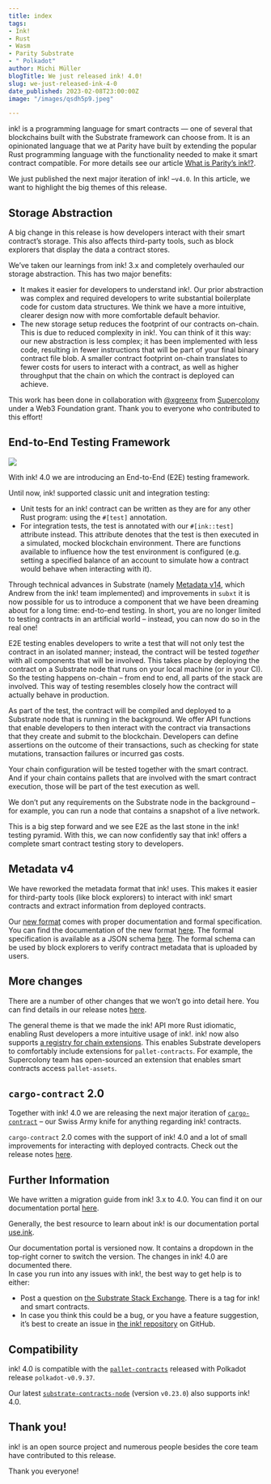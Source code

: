 ```yaml
---
title: index
tags:
- Ink!
- Rust
- Wasm
- Parity Substrate
- " Polkadot"
author: Michi Müller
blogTitle: We just released ink! 4.0!
slug: we-just-released-ink-4-0
date_published: 2023-02-08T23:00:00Z
image: "/images/qsdh5p9.jpeg"

---
```

ink! is a programming language for smart contracts — one of several that blockchains built with the Substrate framework can choose from. It is an opinionated language that we at Parity have built by extending the popular Rust programming language with the functionality needed to make it smart contract compatible. For more details see our article [What is Parity’s ink!?](https://www.parity.io/blog/what-is-paritys-ink).

We just published the next major iteration of ink! –`v4.0`. In this article, we want to highlight the big themes of this release.

## Storage Abstraction

A big change in this release is how developers interact with their smart contract’s storage. This also affects third-party tools, such as block explorers that display the data a contract stores.

We’ve taken our learnings from ink! 3.x and completely overhauled our storage abstraction. This has two major benefits:

* It makes it easier for developers to understand ink!. Our prior abstraction was complex and required developers to write substantial boilerplate code for custom data structures. We think we have a more intuitive, clearer design now with more comfortable default behavior.
* The new storage setup reduces the footprint of our contracts on-chain. This is due to reduced complexity in ink!. You can think of it this way: our new abstraction is less complex; it has been implemented with less code, resulting in fewer instructions that will be part of your final binary contract file blob. A smaller contract footprint on-chain translates to fewer costs for users to interact with a contract, as well as higher throughput that the chain on which the contract is deployed can achieve.

This work has been done in collaboration with [@xgreenx](https://github.com/xgreenx) from [Supercolony](https://github.com/Supercolony-net) under a Web3 Foundation grant. Thank you to everyone who contributed to this effort!

## End-to-End Testing Framework

![](https://i.imgur.com/IsKkgJ6.png)

With ink! 4.0 we are introducing an End-to-End (E2E) testing framework.

Until now, ink! supported classic unit and integration testing:

* Unit tests for an ink! contract can be written as they are for any other Rust program: using the `#[test]` annotation.
* For integration tests, the test is annotated with our `#[ink::test]` attribute instead. This attribute denotes that the test is then executed in a simulated, mocked blockchain environment. There are functions available to influence how the test environment is configured (e.g. setting a specified balance of an account to simulate how a contract would behave when interacting with it).

Through technical advances in Substrate (namely [Metadata v14](https://github.com/paritytech/substrate/pull/8615), which Andrew from the ink! team implemented) and improvements in `subxt` it is now possible for us to introduce a component that we have been dreaming about for a long time: end-to-end testing. In short, you are no longer limited to testing contracts in an artificial world – instead, you can now do so in the real one!

E2E testing enables developers to write a test that will not only test the contract in an isolated manner; instead, the contract will be tested _together_ with all components that will be involved. This takes place by deploying the contract on a Substrate node that runs on your local machine (or in your CI). So the testing happens on-chain – from end to end, all parts of the stack are involved. This way of testing resembles closely how the contract will actually behave in production.

As part of the test, the contract will be compiled and deployed to a Substrate node that is running in the background. We offer API functions that enable developers to then interact with the contract via transactions that they create and submit to the blockchain. Developers can define assertions on the outcome of their transactions, such as checking for state mutations, transaction failures or incurred gas costs.

Your chain configuration will be tested together with the smart contract. And if your chain contains pallets that are involved with the smart contract execution, those will be part of the test execution as well.

We don’t put any requirements on the Substrate node in the background – for example, you can run a node that contains a snapshot of a live network.

This is a big step forward and we see E2E as the last stone in the ink! testing pyramid. With this, we can now confidently say that ink! offers a complete smart contract testing story to developers.

## Metadata v4

We have reworked the metadata format that ink! uses. This makes it easier for third-party tools (like block explorers) to interact with ink! smart contracts and extract information from deployed contracts.

Our [new format](https://use.ink/metadata/) comes with proper documentation and formal specification. You can find the documentation of the new format [here](https://use.ink/metadata/). The formal specification is available as a JSON schema [here](https://github.com/paritytech/ink/tree/master/crates/metadata). The formal schema can be used by block explorers to verify contract metadata that is uploaded by users.

## More changes

There are a number of other changes that we won’t go into detail here. You can find details in our release notes [here](https://github.com/paritytech/ink/releases/tag/v4.0.0).

The general theme is that we made the ink! API more Rust idiomatic, enabling Rust developers a more intuitive usage of ink!. ink! now also supports [a registry for chain extensions](https://github.com/paritytech/chainextension-registry). This enables Substrate developers to comfortably include extensions for `pallet-contracts`. For example, the Supercolony team has open-sourced an extension that enables smart contracts access `pallet-assets`.

## `cargo-contract` 2.0

Together with ink! 4.0 we are releasing the next major iteration of [`cargo-contract`](https://github.com/paritytech/cargo-contract) – our Swiss Army knife for anything regarding ink! contracts.

`cargo-contract` 2.0 comes with the support of ink! 4.0 and a lot of small improvements for interacting with deployed contracts. Check out the release notes [here](https://github.com/paritytech/cargo-contract/releases/tag/v2.0.0).

## Further Information

We have written a migration guide from ink! 3.x to 4.0. You can find it on our documentation portal [here](https://use.ink/faq/migrating-from-ink-3-to-4).

Generally, the best resource to learn about ink! is our documentation portal [use.ink](https://use.ink/).

Our documentation portal is versioned now. It contains a dropdown in the top-right corner to switch the version. The changes in ink! 4.0 are documented there.  
In case you run into any issues with ink!, the best way to get help is to either:

* Post a question on [the Substrate Stack Exchange](https://substrate.stackexchange.com/questions/tagged/ink/). There is a tag for ink! and smart contracts.
* In case you think this could be a bug, or you have a feature suggestion, it’s best to create an issue in [the ink! repository](http://github.com/paritytech/ink) on GitHub.

## Compatibility

ink! 4.0 is compatible with the [`pallet-contracts`](https://github.com/paritytech/substrate/tree/master/frame/contracts) released with Polkadot release `polkadot-v0.9.37`.

Our latest [`substrate-contracts-node`](https://github.com/paritytech/substrate-contracts-node) (version `v0.23.0`) also supports ink! 4.0.

## Thank you!

ink! is an open source project and numerous people besides the core team have contributed to this release.

Thank you everyone!